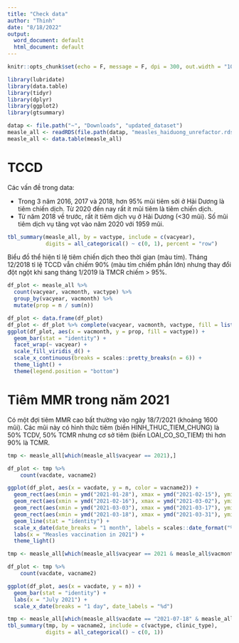 ```yaml
---
title: "Check data"
author: "Thinh"
date: "8/18/2022"
output:
  word_document: default
  html_document: default
---
```


```r
knitr::opts_chunk$set(echo = F, message = F, dpi = 300, out.width = "100%")

library(lubridate)
library(data.table)
library(tidyr)
library(dplyr)
library(ggplot2)
library(gtsummary)

datap <- file.path("~", "Downloads", "updated_dataset")
measle_all <- readRDS(file.path(datap, "measles_haiduong_unrefactor.rds"))
measle_all <- data.table(measle_all)
```

# TCCD

Các vấn đề trong data:

* Trong 3 năm 2016, 2017 và 2018, hơn 95% mũi tiêm sởi ở Hải Dương là tiêm chiến dịch. Từ 2020 đến nay rất ít mũi tiêm là tiêm chiến dịch.
* Từ năm 2018 về trước, rất ít tiêm dịch vụ ở Hải Dương (<30 mũi). Số mũi tiêm dịch vụ tăng vọt vào năm 2020 với 1959 mũi.

```r
tbl_summary(measle_all, by = vactype, include = c(vacyear),
            digits = all_categorical() ~ c(0, 1), percent = "row")
```

Biểu đồ thể hiện tỉ lệ tiêm chiến dịch theo thời gian (màu tím). Tháng 12/2018 tỉ lệ TCCD vẫn chiếm 90% (màu tím chiếm phần lớn) nhưng thay đổi đột ngột khi sang tháng 1/2019 là TMCR chiếm > 95%.

```r
df_plot <- measle_all %>% 
  count(vacyear, vacmonth, vactype) %>% 
  group_by(vacyear, vacmonth) %>%
  mutate(prop = n / sum(n))

df_plot <- data.frame(df_plot)
df_plot <- df_plot %>% complete(vacyear, vacmonth, vactype, fill = list(n = 0, prop = 0))
ggplot(df_plot, aes(x = vacmonth, y = prop, fill = vactype)) +
  geom_bar(stat = "identity") +
  facet_wrap(~ vacyear) +
  scale_fill_viridis_d() +
  scale_x_continuous(breaks = scales::pretty_breaks(n = 6)) +
  theme_light() +
  theme(legend.position = "bottom")
```

# Tiêm MMR trong năm 2021

Có một đợi tiêm MMR cao bất thường vào ngày 18/7/2021 (khoảng 1600 mũi). Các mũi này có hình thức tiêm (biến HINH_THUC_TIEM_CHUNG) là 50% TCDV, 50% TCMR nhưng cơ sở tiêm (biến LOAI_CO_SO_TIEM) thì hơn 90% là TCMR.

```r
tmp <- measle_all[which(measle_all$vacyear == 2021),]

df_plot <- tmp %>% 
    count(vacdate, vacname2)

ggplot(df_plot, aes(x = vacdate, y = n, color = vacname2)) +
  geom_rect(aes(xmin = ymd("2021-01-28"), xmax = ymd("2021-02-15"), ymin = -Inf, ymax = Inf), fill = "lightpink", color = NA, alpha = 0.015) +
  geom_rect(aes(xmin = ymd("2021-02-16"), xmax = ymd("2021-03-02"), ymin = -Inf, ymax = Inf), fill = "salmon2", color = NA, alpha = 0.015) +
  geom_rect(aes(xmin = ymd("2021-03-03"), xmax = ymd("2021-03-17"), ymin = -Inf, ymax = Inf), fill = "lightpink", color = NA, alpha = 0.015) +
  geom_rect(aes(xmin = ymd("2021-03-18"), xmax = ymd("2021-03-31"), ymin = -Inf, ymax = Inf), fill = "grey90", color = NA, alpha = 0.025) +
  geom_line(stat = "identity") +
  scale_x_date(date_breaks = "1 month", labels = scales::date_format("%b")) +
  labs(x = "Measles vaccination in 2021") +
  theme_light()
```

```r
tmp <- measle_all[which(measle_all$vacyear == 2021 & measle_all$vacmonth == 7 & measle_all$vacname2 == "MMR"),]

df_plot <- tmp %>% 
    count(vacdate, vacname2)

ggplot(df_plot, aes(x = vacdate, y = n)) + 
  geom_bar(stat = "identity") +
  labs(x = "July 2021") +
  scale_x_date(breaks = "1 day", date_labels = "%d")
```

```r
tmp <- measle_all[which(measle_all$vacdate == "2021-07-18" & measle_all$vacname2 == "MMR"),]
tbl_summary(tmp, by = vacname2, include = c(vactype, clinic_type),
            digits = all_categorical() ~ c(0, 1))
```

